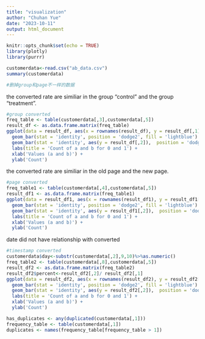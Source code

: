 ```yaml
---
title: "visualization"
author: "Chuhan Yue"
date: "2023-10-11"
output: html_document
---
```


```r
knitr::opts_chunk$set(echo = TRUE)
library(plotly)
library(purrr)
```

```r
customerdata<-read.csv("ab_data.csv")
summary(customerdata)
```

```r
#删掉group和page不一样的数据
```

the converted rate are similiar in the group "control" and the group "treatment".
```r
#group converted
freq_table <- table(customerdata[,3],customerdata[,5])
result_df <- as.data.frame.matrix(freq_table)
ggplot(data = result_df, aes(x = rownames(result_df), y = result_df[,1])) +
  geom_bar(stat = 'identity', position = 'dodge2', fill = 'lightblue') +
  geom_bar(stat = 'identity', aes(y = result_df[,2]),  position = 'dodge2',fill = 'lightgreen') +
  labs(title = 'Count of a and b for 0 and 1') +
  xlab('Values (a and b)') +
  ylab('Count')
```
the converted rate are similiar in the old page and the new page.
```r
#page converted
freq_table1 <- table(customerdata[,4],customerdata[,5])
result_df1 <- as.data.frame.matrix(freq_table1)
ggplot(data = result_df1, aes(x = rownames(result_df1), y = result_df1[,1])) +
  geom_bar(stat = 'identity', position = 'dodge2', fill = 'lightblue') +
  geom_bar(stat = 'identity', aes(y = result_df1[,2]),  position = 'dodge2',fill = 'lightgreen') +
  labs(title = 'Count of a and b for 0 and 1') +
  xlab('Values (a and b)') +
  ylab('Count')
```
date did not have relationship with converted
```r
#timestamp converted
customerdata$day<-substr(customerdata[,2],9,10)%>%as.numeric()
freq_table2 <- table(customerdata[,8],customerdata[,5])
result_df2 <- as.data.frame.matrix(freq_table2)
result_df2$percent<-result_df2[,2]/ result_df2[,1]
ggplot(data = result_df2, aes(x = rownames(result_df2), y = result_df2[,1])) +
  geom_bar(stat = 'identity', position = 'dodge2', fill = 'lightblue') +
  geom_bar(stat = 'identity', aes(y = result_df2[,2]),  position = 'dodge2',fill = 'lightgreen') +
  labs(title = 'Count of a and b for 0 and 1') +
  xlab('Values (a and b)') +
  ylab('Count')
```

```r
has_duplicates <- any(duplicated(customerdata[,1]))
frequency_table <- table(customerdata[,1])
duplicates <- names(frequency_table[frequency_table > 1])
```